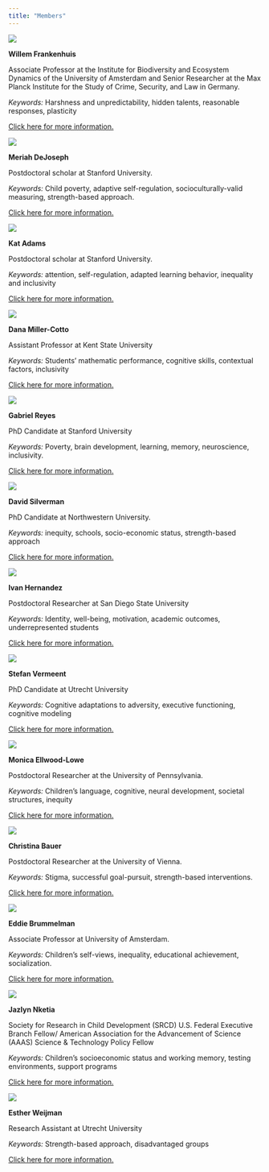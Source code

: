 ```yaml
---
title: "Members"
---
```


::: member
![](img/Willem.jpg){.member-photo}

::: member-details
**Willem Frankenhuis**

Associate Professor at the Institute for Biodiversity and Ecosystem Dynamics of the University of Amsterdam and Senior Researcher at the Max Planck Institute for the Study of Crime, Security, and Law in Germany.

*Keywords:* Harshness and unpredictability, hidden talents, reasonable responses, plasticity

::: reduce-paragraph-spacing
::: special-sentence
[Click here for more information.](http://www.willem.maartenfrankenhuis.nl/)
:::
:::
:::
:::

::: member
![](img/meriah.jpg){.member-photo}

::: member-details
**Meriah DeJoseph**

Postdoctoral scholar at Stanford University.

::: reduce-paragraph-spacing
*Keywords:* Child poverty, adaptive self-regulation, socioculturally-valid measuring, strength-based approach.
:::

::: reduce-paragraph-spacing
::: special-sentence
[Click here for more information.](https://meriahdejoseph.com/)
:::
:::
:::
:::

::: member
![](img/Kat.jpg){.member-photo}

::: member-details
**Kat Adams**

Postdoctoral scholar at Stanford University.

::: reduce-paragraph-spacing
*Keywords:* attention, self-regulation, adapted learning behavior, inequality and inclusivity
:::

::: reduce-paragraph-spacing
::: special-sentence
[Click here for more information.](https://www.katadams.com/)
:::
:::
:::
:::

::: member
![](img/dana.png){.member-photo}

::: member-details
**Dana Miller-Cotto**

Assistant Professor at Kent State University

::: reduce-paragraph-spacing
*Keywords:* Students' mathematic performance, cognitive skills, contextual factors, inclusivity
:::

::: reduce-paragraph-spacing
::: special-sentence
[Click here for more information.](https://www.danamillercotto.com/)
:::
:::
:::
:::

::: member
![](img/Gabriel.jpeg){.member-photo}

::: member-details
**Gabriel Reyes**

PhD Candidate at Stanford University

::: reduce-paragraph-spacing
*Keywords:* Poverty, brain development, learning, memory, neuroscience, inclusivity.
:::

::: reduce-paragraph-spacing
::: special-sentence
[Click here for more information.](https://greyes1996.github.io/)
:::
:::
:::
:::

::: member
![](img/David.jpeg.webp){.member-photo}

::: member-details
**David Silverman**

PhD Candidate at Northwestern University.

::: reduce-paragraph-spacing
*Keywords:* inequity, schools, socio-economic status, strength-based approach
:::

::: reduce-paragraph-spacing
::: special-sentence
[Click here for more information.](https://dmsilverman.com/)
:::
:::
:::
:::

::: member
![](img/Ivan.jpg){.member-photo}

::: member-details
**Ivan Hernandez**

Postdoctoral Researcher at San Diego State University

::: reduce-paragraph-spacing
*Keywords:* Identity, well-being, motivation, academic outcomes, underrepresented students
:::

::: reduce-paragraph-spacing
::: special-sentence
[Click here for more information.](https://elifinkel.com/ivan-hernandez)
:::
:::
:::
:::

::: member
![](img/Stefan.jpeg){.member-photo}

::: member-details
**Stefan Vermeent**

PhD Candidate at Utrecht University

::: reduce-paragraph-spacing
*Keywords:* Cognitive adaptations to adversity, executive functioning, cognitive modeling
:::

::: reduce-paragraph-spacing
::: special-sentence
[Click here for more information.](http://stefan-vermeent.nl/)
:::
:::
:::
:::

::: member
![](img/Monica.jpg.webp){.member-photo}

::: member-details
**Monica Ellwood-Lowe**

Postdoctoral Researcher at the University of Pennsylvania.

::: reduce-paragraph-spacing
*Keywords:* Children's language, cognitive, neural development, societal structures, inequity
:::

::: reduce-paragraph-spacing
::: special-sentence
[Click here for more information.](https://www.mellwoodlowe.com/)
:::
:::
:::
:::

::: member
![](img/Christina.jpg){.member-photo}

::: member-details
**Christina Bauer**

Postdoctoral Researcher at the University of Vienna.

::: reduce-paragraph-spacing
*Keywords:* Stigma, successful goal-pursuit, strength-based interventions.
:::

::: reduce-paragraph-spacing
::: special-sentence
[Click here for more information.](https://mot-psy.univie.ac.at/about-us/christina-bauer/)
:::
:::
:::
:::

::: member
![](img/Eddie.jpg.webp){.member-photo}

::: member-details
**Eddie Brummelman**

Associate Professor at University of Amsterdam.

::: reduce-paragraph-spacing
*Keywords:* Children's self-views, inequality, educational achievement, socialization.
:::

::: reduce-paragraph-spacing
::: special-sentence
[Click here for more information.](https://eddiebrummelman.com/)
:::
:::
:::
:::

::: member
![](img/Jazlyn.png){.member-photo}

::: member-details
**Jazlyn Nketia**

Society for Research in Child Development (SRCD) U.S. Federal Executive Branch Fellow/ American Association for the Advancement of Science (AAAS) Science & Technology Policy Fellow

::: reduce-paragraph-spacing
*Keywords:* Children's socioeconomic status and working memory, testing environments, support programs
:::

::: reduce-paragraph-spacing
::: special-sentence
[Click here for more information.](https://scholar.google.com/citations?user=2C7OTv4AAAAJ&hl=en&oi=ao)
:::
:::
:::
:::

::: member
![](img/Esther.jpeg){.member-photo}

::: member-details
**Esther Weijman**

Research Assistant at Utrecht University

::: reduce-paragraph-spacing
*Keywords:* Strength-based approach, disadvantaged groups
:::

::: reduce-paragraph-spacing
::: special-sentence
[Click here for more information.](https://www.uu.nl/staff/ELWeijman)
:::
:::
:::
:::
